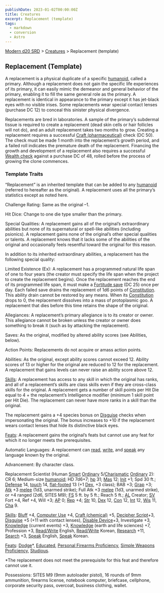 ```yaml
---
publishDate: 2023-01-02T00:00:00Z
title: Creatures
excerpt: Replacement (template)
tags:
  - markdown
  - conversion
  - Astro
---
```


[Modern d20 SRD](/#modernD20) > [Creatures](modern-d20-srd-creatures-index) > Replacement (template)

## Replacement (Template)

A replacement is a physical duplicate of a specific [humanoid](modern-d20-srd-creature-types-humanoid), called a primary. Although a replacement does not gain the specific life experiences of its primary, it can easily mimic the demeanor and general behavior of the primary, enabling it to fill the same general role as the primary. A replacement is identical in appearance to the primary except it has jet-black eyes with no visible irises. Some replacements wear special contact lenses (purchase DC 12) to conceal this sinister physical divergence.

Replacements are bred in laboratories. A sample of the primary’s subdermal tissue is required to create a replacement (dead skin cells or hair follicles will not do), and an adult replacement takes two months to grow. Creating a replacement requires a successful [Craft (pharmaceutical)](modern-d20-srd-skills-craft) check (DC 50). The check must be made 1 month into the replacement’s growth period, and a failed roll indicates the premature death of the replacement. Financing the growth and development of a replacement also requires a successful [Wealth check](modern-d20-srd-wealth-wealth-check) against a purchase DC of 48, rolled before the process of growing the clone commences.

### Template Traits

“Replacement” is an inherited template that can be added to any [humanoid](modern-d20-srd-creature-types-humanoid) (referred to hereafter as the original). A replacement uses all the primary’s statistics except as noted here.

Challenge Rating: Same as the original –1.

Hit Dice: Change to one die type smaller than the primary.

Special Qualities: A replacement gains all of the original’s extraordinary abilities but none of its supernatural or spell-like abilities (including psionics). A replacement gains none of the original’s other special qualities or talents. A replacement knows that it lacks some of the abilities of the original and occasionally feels resentful toward the original for this reason.

In addition to its inherited extraordinary abilities, a replacement has the following special quality:

Limited Existence (Ex): A replacement has a programmed natural life span of one to four years (the creator must specify the life span when the project to create the replacement begins). Once the replacement reaches the end of its programmed life span, it must make a [Fortitude save](modern-d20-srd-basics-saving-throws) (DC 25) once per day. Each failed save drains the replacement of 1d6 points of [Constitution](modern-d20-srd-basics-ability-scores). This ability drain cannot be restored by any means. When its [Constitution](modern-d20-srd-basics-ability-scores) drops to 0, the replacement dissolves into a mass of protoplasmic goo. A replacement that dies before this time retains the shape of the original.

Allegiances: A replacement’s primary allegiance is to its creator or owner. This allegiance cannot be broken unless the creator or owner does something to break it (such as by attacking the replacement).

Saves: As the original, modified by altered ability scores (see Abilities, below).

Action Points: Replacements do not acquire or amass action points.

Abilities: As the original, except ability scores cannot exceed 12. Ability scores of 13 or higher for the original are reduced to 12 for the replacement. A replacement that gains levels can never raise an ability score above 12.

[Skills](modern-d20-srd-skills-index): A replacement has access to any skill in which the original has ranks, and all of a replacement’s skills are class skills even if they are cross-class skills for the original. A replacement gets a number of skill points per Hit Die equal to 4 + the replacement’s Intelligence modifier (minimum 1 skill point per Hit Die). The replacement can never have more ranks in a skill than the original.

The replacement gains a +4 species bonus on [Disguise](modern-d20-srd-skills-disguise) checks when impersonating the original. The bonus increases to +10 if the replacement wears contact lenses that hide its distinctive black eyes.

[Feats](modern-d20-srd-feats-index): A replacement gains the original’s feats but cannot use any feat for which it no longer meets the prerequisites.

Automatic Languages: A replacement can [read](modern-d20-srd-skills-read-write-language), [write](modern-d20-srd-skills-read-write-language), and [speak](modern-d20-srd-skills-speak-language) any language known by the original.

Advancement: By character class.

Replacement Scientist (Human [Smart](modern-d20-srd-classes-basic-smart-hero) [Ordinary](modern-d20-srd-ordinaries-index) 5/[Charismatic](modern-d20-srd-classes-basic-charismatic-hero) [Ordinary](modern-d20-srd-ordinaries-index) 2): CR 6; Medium-size [humanoid](modern-d20-srd-creature-types-humanoid); HD 7d6+7; [hp](modern-d20-srd-combat-hit-points) 31; [Mas](modern-d20-srd-creatures-creature-overview) 12; [Init](modern-d20-srd-combat-initiative) +1; Spd 30 ft.; [Defense](modern-d20-srd-combat-defense) 14, [touch](modern-d20-srd-combat-attack-actions) 14, [flat-footed](modern-d20-srd-combat-surprise) 13 (+1 [Dex](modern-d20-srd-basics-ability-scores), +3 class); BAB +3; [Grap](modern-d20-srd-combat-grapple) +3; [Atk](modern-d20-srd-combat-attack-roll) +3 [melee](modern-d20-srd-combat-attack-roll) (1d3, unarmed strike); Full Atk +3 [melee](modern-d20-srd-combat-attack-roll) (1d3, unarmed strike), or +4 ranged (2d6, SITES M9); [FS](modern-d20-srd-creatures-creature-overview) 5 ft. by 5 ft.; Reach 5 ft.; [AL](modern-d20-srd-basics-allegiances) Creator; [SV](modern-d20-srd-basics-saving-throws) Fort +4, Ref +4, Will +3; [AP](modern-d20-srd-creatures-creature-overview) 0; [Rep](modern-d20-srd-creatures-creature-overview) +4; [Str](modern-d20-srd-basics-ability-scores) 10, [Dex](modern-d20-srd-basics-ability-scores) 12, [Con](modern-d20-srd-basics-ability-scores) 12, [Int](modern-d20-srd-basics-ability-scores) 12, [Wis](modern-d20-srd-basics-ability-scores) 11, [Cha](modern-d20-srd-basics-ability-scores) 9.

[Skills](modern-d20-srd-skills-index): [Bluff](modern-d20-srd-skills-bluff) +4, [Computer Use](modern-d20-srd-skills-computer-use) +4, [Craft (chemical)](modern-d20-srd-skills-craft-chemical) +5, [Decipher Script](modern-d20-srd-skills-decipher-script)+3, [Disguise](modern-d20-srd-skills-disguise) +5 (+11 with contact lenses), [Disable Device](modern-d20-srd-skills-disable-device)+3, Investigate +3, [Knowledge](modern-d20-srd-skills-knowledge) (current events) +3, [Knowledge](modern-d20-srd-skills-knowledge) (earth and life sciences) +7, Profession +3, [Read/Write](modern-d20-srd-skills-read-write-language) English, [Read/Write](modern-d20-srd-skills-read-write-language) Korean, [Research](modern-d20-srd-skills-research) +11, [Search](modern-d20-srd-skills-search) +3, [Speak](modern-d20-srd-skills-speak-language) English, [Speak](modern-d20-srd-skills-speak-language) Korean.

[Feats](modern-d20-srd-feats-index): [Dodge](modern-d20-srd-feats-dodge)\*, [Educated](modern-d20-srd-feats-educated), [Personal Firearms Proficiency](modern-d20-srd-feats-personal-firearms-proficiency), [Simple Weapons Proficiency](modern-d20-srd-feats-simple-weapons-proficiency), [Studious](modern-d20-srd-feats-studious).

\*The replacement does not meet the prerequisite for this feat and therefore cannot use it.

Possessions: SITES M9 (9mm autoloader pistol), 16 rounds of 9mm ammunition, firearms license, notebook computer, briefcase, cellphone, corporate security pass, overcoat, business clothing, wallet.

